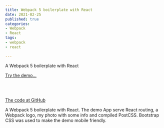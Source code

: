 ```yaml
---
title: Webpack 5 boilerplate with React
date: 2021-02-25
published: true
categories:
- Webpack
- React
tags:
- webpack
- react

---
```

A Webpack 5 boilerplate with React

<a href="https://webpack5react.persteenolsen.com/" target="_blank">Try the demo...</a>

<br /><br />

<a href="https://github.com/persteenolsen/webpack-5-react-boilerplate" target="_blank">The code at GitHub</a>

A Webpack 5 boilerplate with React. The demo App serve React routing, a Webpack logo, my photo with some info and compiled PostCSS. Bootstrap CSS was used to make the demo mobile friendly.